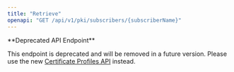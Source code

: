 ```yaml
---
title: "Retrieve"
openapi: "GET /api/v1/pki/subscribers/{subscriberName}"
---
```


<Warning>
**Deprecated API Endpoint**

This endpoint is deprecated and will be removed in a future version. Please use the new [Certificate Profiles API](/api-reference/endpoints/certificate-profiles) instead.
</Warning>
